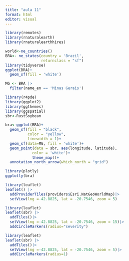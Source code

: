 ---
title: "aula 11"
format: html
editor: visual
---

```{r}
library(remotes)
library(rnaturalearth)
library(rnaturalearthhires)
```

```{r}

world<-ne_countries()
BRA<- ne_states(country = 'Brazil',
                returnclass = "sf")
library(tidyverse)
ggplot(BRA)+
  geom_sf(fill = 'white')

MG <- BRA |>
  filter(name_en == 'Minas Gerais')

```

```{r}
library(r4pde)
library(ggplot2)
library(ggthemes)
library(ggspatial)
sbr<-RustSoybean

bra<-ggplot(BRA)+
  geom_sf(fill = "black",
          color = "yellow",
          linewidth = 1)+
  geom_sf(data=MG, fill = 'white')+
  geom_point(data = sbr, aes(longitude, latitude),
            color = 'white')+
            theme_map()+
  annotation_north_arrow(which_north = "grid")
```

```{r}
library(plotly)
ggplotly(bra)
```

```{r}
library(leaflet)
leaflet() |>
  addProviderTiles(providers$Esri.NatGeoWorldMap)|>
  setView(lng =-42.8825, lat = -20.7546, zoom = 5)
```

```{r}
library(leaflet)
leaflet(sbr) |>
  addTiles()|>
  setView(lng =-42.8825, lat = -20.7546, zoom = 15)|>
  addCircleMarkers(radius="severity")
```

```{r}
library(leaflet)
leaflet(sbr) |>
  addTiles()|>
  setView(lng =-42.8825, lat = -20.7546, zoom = 5)|>
  addCircleMarkers(radius=1)
```
